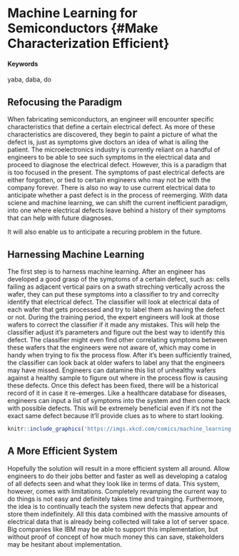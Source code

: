 # Machine Learning for Semiconductors {#Make Characterization Efficient}

#### Keywords {-}

yaba, daba, do

## Refocusing the Paradigm

When fabricating semiconductors, an engineer will encounter specific characteristics that define a certain electrical defect. As more of these characteristics are discovered, they begin to paint a picture of what the defect is, just as symptoms give doctors an idea of what is ailing the patient. The microelectronics industry is currently reliant on a handful of engineers to be able to see such symptoms in the electrical data and proceed to diagnose the electrical defect. However, this is a paradigm that is too focused in the present. The symptoms of past electrical defects are either forgotten, or tied to certain engineers who may not be with the company forever. There is also no way to use current electrical data to anticipate whether a past defect is in the process of reemerging. With data sciene and machine learning, we can shift the current inefficient paradigm, into one where electrical defects leave behind a history of their symptoms that can help with future diagnoses.

 It will also enable us to anticipate a recuring problem in the future.

## Harnessing Machine Learning

The first step is to harness machine learning. After an engineer has developed a good grasp of the symptoms of a certain defect, such as: cells failing as adjacent vertical pairs on a swath streching vertically across the wafer, they can put these symptoms into a classifier to try and correclty identify that electrical defect. The classifier will look at electrical data of each wafer that gets processed and try to label them as having the defect or not. During the training period, the expert engineers will look at those wafers to correct the classifier if it made any mistakes. This will help the classifier adjust it's parameters and figure out the best way to identify this defect. The classifier might even find other correlating symptoms between these wafers that the engineers were not aware of, which may come in handy when trying to fix the process flow. After it's been sufficiently trained, the classifier can look back at older wafers to label any that the engineers may have missed. Engineers can datamine this list of unhealthy wafers against a healthy sample to figure out where in the process flow is causing these defects. Once this defect has been fixed, there will be a historical record of it in case it re-emerges. Like a healthcare database for diseases, engineers can input a list of symptoms into the system and then come back with possible defects. This will be extremely beneficial even if it's not the exact same defect because it'll provide clues as to where to start looking.

<!-- ...or include images directly from the web. Cite your sources! -->
```r
knitr::include_graphics('https://imgs.xkcd.com/comics/machine_learning.png')
```

## A More Efficient System

Hopefully the solution will result in a more efficient system all around. Allow engineers to do their jobs better and faster as well as developing a catalog of all defects seen and what they look like in terms of data. This system, however, comes with limitations. Completely revamping the current way to do things is not easy and definitely takes time and trainging. Furthermore, the idea is to continually teach the system new defects that appear and store them indefinitely. All this data combined with the massive amounts of electrical data that is already being collected will take a lot of server space. Big companies like IBM may be able to support this implementation, but without proof of concept of how much money this can save, stakeholders may be hesitant about implementation. 
